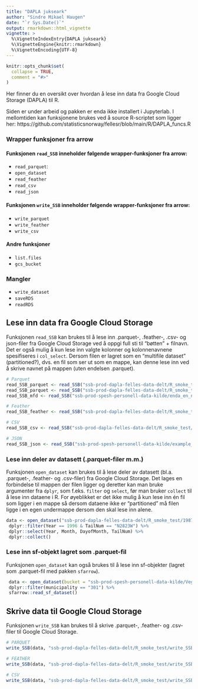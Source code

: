```yaml
---
title: "DAPLA jukseark"
author: "Sindre Mikael Haugen"
date: "`r Sys.Date()`"
output: rmarkdown::html_vignette
vignette: >
  %\VignetteIndexEntry{DAPLA jukseark}
  %\VignetteEngine{knitr::rmarkdown}
  %\VignetteEncoding{UTF-8}
---
```


```r
knitr::opts_chunk$set(
  collapse = TRUE,
  comment = "#>"
)
```

Her finner du en oversikt over hvordan å lese inn data fra Google Cloud Storage (DAPLA) til R. 

Siden er under arbeid og pakken er enda ikke installert i Jupyterlab. I mellomtiden kan funksjonene brukes ved å source R-scriptet som ligger her: https://github.com/statisticsnorway/fellesr/blob/main/R/DAPLA_funcs.R

### Wrapper funksjoner fra arrow

#### Funksjonen `read_SSB` inneholder følgende wrapper-funksjoner fra arrow:
+ `read_parquet`:
+ `open_dataset`
+ `read_feather` 
+ `read_csv`
+ `read_json`

#### Funksjonen `write_SSB` inneholder følgende wrapper-funksjoner fra arrow:
+ `write_parquet`
+ `write_feather`
+ `write_csv`

#### Andre funksjoner
+ `list.files`
+ `gcs_bucket`


### Mangler 
+ `write_dataset`
+ `saveRDS`
+ `readRDS`


## Lese inn data fra Google Cloud Storage

Funksjonen `read_SSB` kan brukes til å lese inn .parquet-, .feather-, .csv- og json-filer fra Google Cloud Storage ved å oppgi full sti til "bøtten" + filnavn. Det er også mulig å kun lese inn valgte kolonner og kolonnenavnene spesifiseres i `col_select`. Dersom filen er lagret som en "multifile dataset" (partitioned?), dvs. en fil som ser ut som en mappe, kan denne lese inn ved å skrive navnet på mappen (uten endelsen .parquet). 

```r
# Parquet
read_SSB_parquet <- read_SSB("ssb-prod-dapla-felles-data-delt/R_smoke_test/1987.parquet")
read_SSB_parquet <- read_SSB("ssb-prod-dapla-felles-data-delt/R_smoke_test/1987.parquet", col_select = c("Year", "Month"))
read_SSB_mfd <- read_SSB("ssb-prod-spesh-personell-data-kilde/enda_en_ny_mappe")

# Feather
read_SSB_feather <- read_SSB("ssb-prod-dapla-felles-data-delt/R_smoke_test/1987.feather")

# CSV
read_SSB_csv <- read_SSB("ssb-prod-dapla-felles-data-delt/R_smoke_test/1987.csv")

# JSON
read_SSB_json <- read_SSB("ssb-prod-spesh-personell-data-kilde/example_1.json") # OBS: flytt denne til ssb-prod-dapla-felles-data-delt
```


### Lese inn deler av datasett (.parquet-filer m.m.)

Funksjonen `open_dataset` kan brukes til å lese deler av datasett (bl.a. .parquet-, .feather- og .csv-filer) fra Google Cloud Storage. Det lages en forbindelse til mappen der filen ligger og deretter kan man bruke argumenter fra `dplyr`, som f.eks. `filter` og `select`, før man bruker `collect` til å lese inn dataene i R. For øyeblikket er det ikke mulig å kun lese inn én fil som ligger i en mappe så dersom dataene ikke er "partitioned" må filen ligge i en egen undermappe dersom den skal lese inn alene.

```r
data <- open_dataset("ssb-prod-dapla-felles-data-delt/R_smoke_test/1987_1996_dataset") %>%
 dplyr::filter(Year == 1996 & TailNum == "N2823W") %>%
 dplyr::select(Year, Month, DayofMonth, TailNum) %>%
 dplyr::collect()
```

### Lese inn sf-objekt lagret som .parquet-fil

Funksjonen `open_dataset` kan også brukes til å lese inn sf-objekter (lagret som .parquet-fil med pakken `sfarrow`).

```r
 data <- open_dataset(bucket = "ssb-prod-spesh-personell-data-kilde/Vegnett") %>%
 dplyr::filter(municipality == "301") %>%
 sfarrow::read_sf_dataset()
```


## Skrive data til Google Cloud Storage

Funksjonen `write_SSB` kan brukes til å skrive .parquet-, .feather- og .csv-filer til Google Cloud Storage.

```r
# PARQUET
write_SSB(data, "ssb-prod-dapla-felles-data-delt/R_smoke_test/write_SSB_parquet_test.parquet")

# FEATHER
write_SSB(data, "ssb-prod-dapla-felles-data-delt/R_smoke_test/write_SSB_parquet_test.feather")

# CSV
write_SSB(data, "ssb-prod-dapla-felles-data-delt/R_smoke_test/write_SSB_parquet_test.csv")
```



